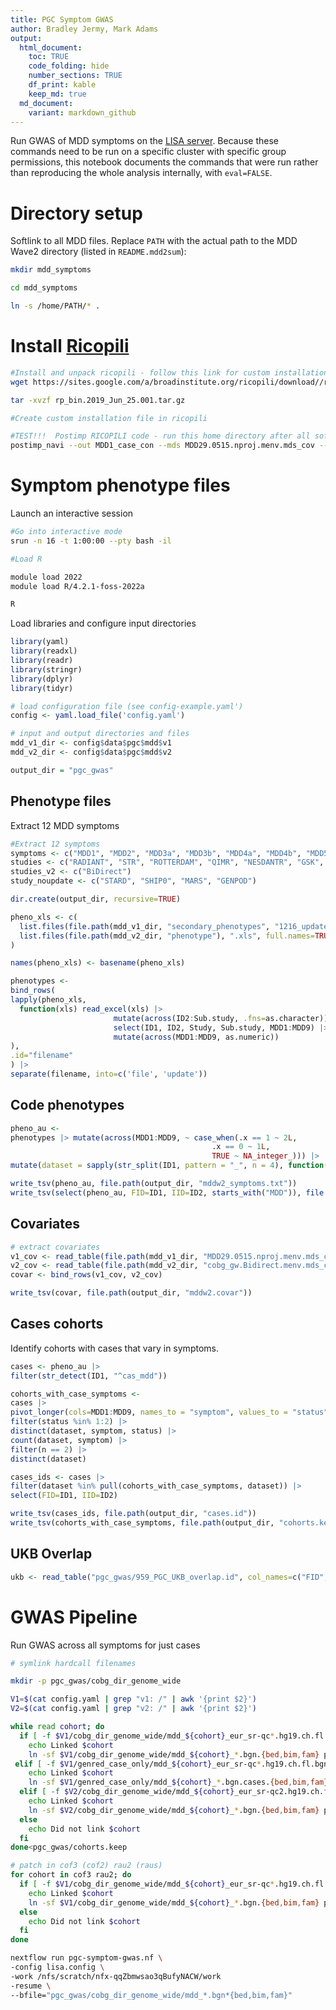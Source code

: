 ```yaml
---
title: PGC Symptom GWAS 
author: Bradley Jermy, Mark Adams 
output:
  html_document:
    toc: TRUE
    code_folding: hide
    number_sections: TRUE
    df_print: kable
    keep_md: true
  md_document:
    variant: markdown_github
---
```


Run GWAS of MDD symptoms on the [LISA server](http://geneticcluster.org/). Because these commands need to be run on a specific cluster with specific group permissions, this notebook documents the commands that were run rather than reproducing the whole analysis internally, with `eval=FALSE`.

# Directory setup

Softlink to all MDD files. Replace `PATH` with the actual path to the MDD Wave2 directory (listed in `README.mdd2sum`):

```bash
mkdir mdd_symptoms

cd mdd_symptoms

ln -s /home/PATH/* .
```

# Install [Ricopili](https://sites.google.com/a/broadinstitute.org/ricopili/)

```bash
#Install and unpack ricopili - follow this link for custom installation https://docs.google.com/document/d/14aa-oeT5hF541I8hHsDAL_42oyvlHRC5FWR7gir4xco/edit#heading=h.y8igfs7neh22
wget https://sites.google.com/a/broadinstitute.org/ricopili/download//rp_bin.2019_Jun_25.001.tar.gz

tar -xvzf rp_bin.2019_Jun_25.001.tar.gz

#Create custom installation file in ricopili

#TEST!!!  Postimp RICOPILI code - run this home directory after all softlinks have been set-up
postimp_navi --out MDD1_case_con --mds MDD29.0515.nproj.menv.mds_cov --coco 1,2,3,4,5,6 --refiex refiex.mddw2v01
```

# Symptom phenotype files

Launch an interactive session

```bash

#Go into interactive mode
srun -n 16 -t 1:00:00 --pty bash -il

#Load R

module load 2022
module load R/4.2.1-foss-2022a

R

```

Load libraries and configure input directories

```r
library(yaml)
library(readxl)
library(readr)
library(stringr)
library(dplyr)
library(tidyr)

# load configuration file (see config-example.yaml')
config <- yaml.load_file('config.yaml')

# input and output directories and files
mdd_v1_dir <- config$data$pgc$mdd$v1
mdd_v2_dir <- config$data$pgc$mdd$v2

output_dir = "pgc_gwas"
```

## Phenotype files 

Extract 12 MDD symptoms

```r

#Extract 12 symptoms
symptoms <- c("MDD1", "MDD2", "MDD3a", "MDD3b", "MDD4a", "MDD4b", "MDD5a", "MDD5b", "MDD6", "MDD7", "MDD8", "MDD9")
studies <- c("RADIANT", "STR", "ROTTERDAM", "QIMR", "NESDANTR", "GSK", "GENRED", "GENRED2", "CoLaus", "COFAMS", "BonnMH")
studies_v2 <- c("BiDirect")
study_noupdate <- c("STARD", "SHIP0", "MARS", "GENPOD")

dir.create(output_dir, recursive=TRUE)

pheno_xls <- c(
  list.files(file.path(mdd_v1_dir, "secondary_phenotypes", "1216_update"), ".xls", full.names=TRUE),
  list.files(file.path(mdd_v2_dir, "phenotype"), ".xls", full.names=TRUE)
)

names(pheno_xls) <- basename(pheno_xls)

phenotypes <- 
bind_rows(
lapply(pheno_xls, 
  function(xls) read_excel(xls) |>
                       mutate(across(ID2:Sub.study, .fns=as.character)) |>
                       select(ID1, ID2, Study, Sub.study, MDD1:MDD9) |> 
                       mutate(across(MDD1:MDD9, as.numeric))
),
.id="filename"
) |>
separate(filename, into=c('file', 'update'))
```

## Code phenotypes

```r
pheno_au <- 
phenotypes |> mutate(across(MDD1:MDD9, ~ case_when(.x == 1 ~ 2L,
                                             .x == 0 ~ 1L,
                                             TRUE ~ NA_integer_))) |>
mutate(dataset = sapply(str_split(ID1, pattern = "_", n = 4), function(id) id[3]))

write_tsv(pheno_au, file.path(output_dir, "mddw2_symptoms.txt"))
write_tsv(select(pheno_au, FID=ID1, IID=ID2, starts_with("MDD")), file.path(output_dir, "mddw2_symptoms.pheno"), na="-9")
```

## Covariates

```r

# extract covariates
v1_cov <- read_table(file.path(mdd_v1_dir, "MDD29.0515.nproj.menv.mds_cov"))
v2_cov <- read_table(file.path(mdd_v2_dir, "cobg_gw.Bidirect.menv.mds_cov"))
covar <- bind_rows(v1_cov, v2_cov)

write_tsv(covar, file.path(output_dir, "mddw2.covar"))
```

## Cases cohorts

Identify cohorts with cases that vary in symptoms.

```r

cases <- pheno_au |>
filter(str_detect(ID1, "^cas_mdd"))

cohorts_with_case_symptoms <- 
cases |>
pivot_longer(cols=MDD1:MDD9, names_to = "symptom", values_to = "status") |>
filter(status %in% 1:2) |>
distinct(dataset, symptom, status) |>
count(dataset, symptom) |>
filter(n == 2) |>
distinct(dataset)

cases_ids <- cases |>
filter(dataset %in% pull(cohorts_with_case_symptoms, dataset)) |>
select(FID=ID1, IID=ID2)

write_tsv(cases_ids, file.path(output_dir, "cases.id"))
write_tsv(cohorts_with_case_symptoms, file.path(output_dir, "cohorts.keep"), col_names=F)
```

## UKB Overlap

```r
ukb <- read_table("pgc_gwas/959_PGC_UKB_overlap.id", col_names=c("FID", "IID"))
```

# GWAS Pipeline

Run GWAS across all symptoms for just cases

```sh

# symlink hardcall filenames

mkdir -p pgc_gwas/cobg_dir_genome_wide

V1=$(cat config.yaml | grep "v1: /" | awk '{print $2}')
V2=$(cat config.yaml | grep "v2: /" | awk '{print $2}')

while read cohort; do
  if [ -f $V1/cobg_dir_genome_wide/mdd_${cohort}_eur_sr-qc*.hg19.ch.fl.bgn.bed ]; then
    echo Linked $cohort
    ln -sf $V1/cobg_dir_genome_wide/mdd_${cohort}_*.bgn.{bed,bim,fam} pgc_gwas/cobg_dir_genome_wide/
 elif [ -f $V1/genred_case_only/mdd_${cohort}_eur_sr-qc*.hg19.ch.fl.bgn.cases.bed ]; then
 	echo Linked $cohort
 	ln -sf $V1/genred_case_only/mdd_${cohort}_*.bgn.cases.{bed,bim,fam} pgc_gwas/cobg_dir_genome_wide/
  elif [ -f $V2/cobg_dir_genome_wide/mdd_${cohort}_eur_sr-qc2.hg19.ch.fl.bgn.bed ]; then
    echo Linked $cohort
    ln -sf $V2/cobg_dir_genome_wide/mdd_${cohort}_*.bgn.{bed,bim,fam} pgc_gwas/cobg_dir_genome_wide/
  else
    echo Did not link $cohort
  fi
done<pgc_gwas/cohorts.keep

# patch in cof3 (cof2) rau2 (raus)
for cohort in cof3 rau2; do
  if [ -f $V1/cobg_dir_genome_wide/mdd_${cohort}_eur_sr-qc*.hg19.ch.fl.bgn.bed ]; then
    echo Linked $cohort
    ln -sf $V1/cobg_dir_genome_wide/mdd_${cohort}_*.bgn.{bed,bim,fam} pgc_gwas/cobg_dir_genome_wide/
  else
    echo Did not link $cohort
  fi
done
```

```sh

nextflow run pgc-symptom-gwas.nf \
-config lisa.config \
-work /nfs/scratch/nfx-qqZbmwsao3qBufyNACW/work
-resume \
--bfile="pgc_gwas/cobg_dir_genome_wide/mdd_*.bgn*{bed,bim,fam}"

```